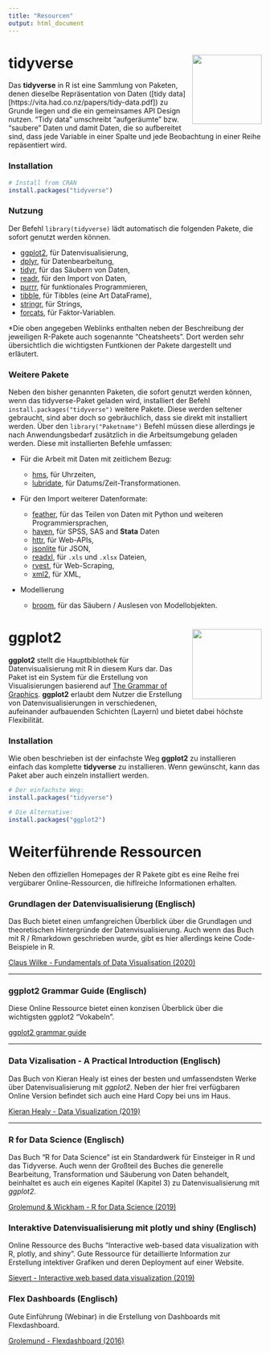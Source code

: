 ```yaml
---
title: "Resourcen"
output: html_document
---
```


# tidyverse <a href='https://tidyverse.tidyverse.org'><img src='https://raw.githubusercontent.com/tidyverse/tidyverse/master/man/figures/logo.png' align="right" height="138.5" /></a>

Das **tidyverse** in R ist eine Sammlung von Paketen, denen dieselbe Repräsentation
von Daten ([tidy data][https://vita.had.co.nz/papers/tidy-data.pdf]) zu Grunde liegen und die ein gemeinsames API Design 
nutzen. "Tidy data" umschreibt "aufgeräumte" bzw. "saubere" Daten und damit Daten, die so aufbereitet sind, dass jede Variable in einer Spalte und jede Beobachtung in einer Reihe repäsentiert wird.

### Installation

```r
# Install from CRAN
install.packages("tidyverse")
```

### Nutzung

Der Befehl `library(tidyverse)` lädt automatisch die folgenden Pakete, die 
sofort genutzt werden können.

* [ggplot2](https://ggplot2.tidyverse.org), für Datenvisualisierung,
* [dplyr](https://dplyr.tidyverse.org), für Datenbearbeitung,
* [tidyr](https://tidyr.tidyverse.org), für das Säubern von Daten,
* [readr](https://readr.tidyverse.org), für den Import von Daten,
* [purrr](https://purrr.tidyverse.org), für funktionales Programmieren,
* [tibble](https://tibble.tidyverse.org), für Tibbles (eine Art DataFrame),
* [stringr](https://github.com/tidyverse/stringr), für Strings,
* [forcats](https://github.com/hadley/forcats), für Faktor-Variablen.

*Die oben angegeben Weblinks enthalten neben der Beschreibung der jeweiligen R-Pakete auch sogenannte "Cheatsheets". Dort werden sehr übersichtlich die wichtigsten Funtkionen der Pakete dargestellt und erläutert. 

### Weitere Pakete

Neben den bisher genannten Paketen, die sofort genutzt werden können, wenn das
tidyverse-Paket geladen wird, installiert der Befehl 
`install.packages("tidyverse")` weitere Pakete. Diese werden seltener
gebraucht, sind aber doch so gebräuchlich, dass sie direkt mit installiert 
werden. Über den `library("Paketname")` Befehl müssen diese allerdings je nach
Anwendungsbedarf zusätzlich in die Arbeitsumgebung geladen werden. Diese
mit installierten Befehle umfassen:

*   Für die Arbeit mit Daten mit zeitlichem Bezug:

    * [hms](https://github.com/rstats-db/hms), für Uhrzeiten,
    * [lubridate](https://github.com/tidyverse/lubridate), für Datums/Zeit-Transformationen.
    
*   Für den Import weiterer Datenformate:

    * [feather](https://github.com/wesm/feather), für das Teilen von Daten mit Python und weiteren Programmiersprachen,
    * [haven](https://github.com/tidyverse/haven), für SPSS, SAS and **Stata** Daten
    * [httr](https://github.com/r-lib/httr), für Web-APIs,
    * [jsonlite](https://github.com/jeroen/jsonlite) für JSON,
    * [readxl](https://github.com/tidyverse/readxl), für `.xls` und `.xlsx` Dateien,
    * [rvest](https://github.com/tidyverse/rvest), für Web-Scraping,
    * [xml2](https://github.com/r-lib/xml2), für XML,

*   Modellierung

    * [broom](https://github.com/tidymodels/broom), für das Säubern / Auslesen von Modellobjekten.
    
# ggplot2 <a href='https://ggplot2.tidyverse.org'><img src='https://raw.githubusercontent.com/tidyverse/ggplot2/master/man/figures/logo.png' align="right" height="138.5" /></a>

**ggplot2** stellt die Hauptbiblothek für Datenvisualisierung mit R in diesem 
Kurs dar. Das Paket ist ein System für die Erstellung von Visualisierungen 
basierend auf [The Grammar of Graphics](https://www.amazon.com/Grammar-Graphics-Statistics-Computing/dp/0387245448/ref=as_li_ss_tl?ie=UTF8&qid=1477928463&sr=8-1&keywords=the+grammar+of+graphics&linkCode=sl1&tag=ggplot2-20&linkId=f0130e557161b83fbe97ba0e9175c431). **ggplot2** erlaubt dem Nutzer die Erstellung von Datenvisualisierungen 
in verschiedenen, aufeinander aufbauenden Schichten (Layern) und bietet dabei höchste 
Flexibilität.

### Installation

Wie oben beschrieben ist der einfachste Weg **ggplot2** zu installieren einfach 
das komplette **tidyverse** zu installieren. Wenn gewünscht, kann das Paket 
aber auch einzeln installiert werden.

```r
# Der einfachste Weg:
install.packages("tidyverse")

# Die Alternative:
install.packages("ggplot2")

```

# Weiterführende Ressourcen 

Neben den offiziellen Homepages der R Pakete gibt es eine Reihe frei vergübarer
Online-Ressourcen, die hiflreiche Informationen erhalten.

### Grundlagen der Datenvisualisierung (Englisch)

Das Buch bietet einen umfangreichen Überblick über die Grundlagen und theoretischen Hintergründe der Datenvisualisierung. Auch wenn das Buch mit R / Rmarkdown geschrieben wurde, gibt es hier allerdings keine Code-Beispiele in R.

[Claus Wilke - Fundamentals of Data Visualisation (2020)](https://clauswilke.com/dataviz/)

____

### ggplot2 Grammar Guide (Englisch)

Diese Online Ressource bietet einen konzisen Überblick über die wichtigsten ggplot2 "Vokabeln". 

[ggplot2 grammar guide](https://evamaerey.github.io/ggplot2_grammar_guide/about)

___

### Data Vizalisation - A Practical Introduction (Englisch)

Das Buch von Kieran Healy ist eines der besten und umfassendsten Werke
über Datenvisualisierung mit *ggplot2*. Neben der hier frei verfügbaren
Online Version befindet sich auch eine Hard Copy bei uns im Haus.

[Kieran Healy - Data Visualization (2019)](https://socviz.co/)

____

### R for Data Science (Englisch)

Das Buch "R for Data Science"  ist ein Standardwerk für Einsteiger in R und das Tidyverse. Auch wenn der Großteil des Buches die generelle Bearbeitung, Transformation und Säuberung von Daten behandelt, beinhaltet es auch ein eigenes Kapitel (Kapitel 3) zu Datenvisualisierung mit *ggplot2*.

[Grolemund & Wickham - R for Data Science (2019)](https://r4ds.had.co.nz/data-visualisation.html)

### Interaktive Datenvisualisierung mit plotly und shiny (Englisch)

Online Ressource des Buchs "Interactive web-based data visualization with R,
plotly, and shiny". Gute Ressource für detaillierte Information zur Erstellung
intektiver Grafiken und deren Deployment auf einer Website. 

[Sievert - Interactive web based data visualization (2019)](https://plotly-r.com/index.html)

### Flex Dashboards (Englisch)

Gute Einführung (Webinar) in die Erstellung von Dashboards mit Flexdashboard.

[Grolemund - Flexdashboard (2016)](https://rstudio.com/resources/webinars/introducing-flexdashboards/)


